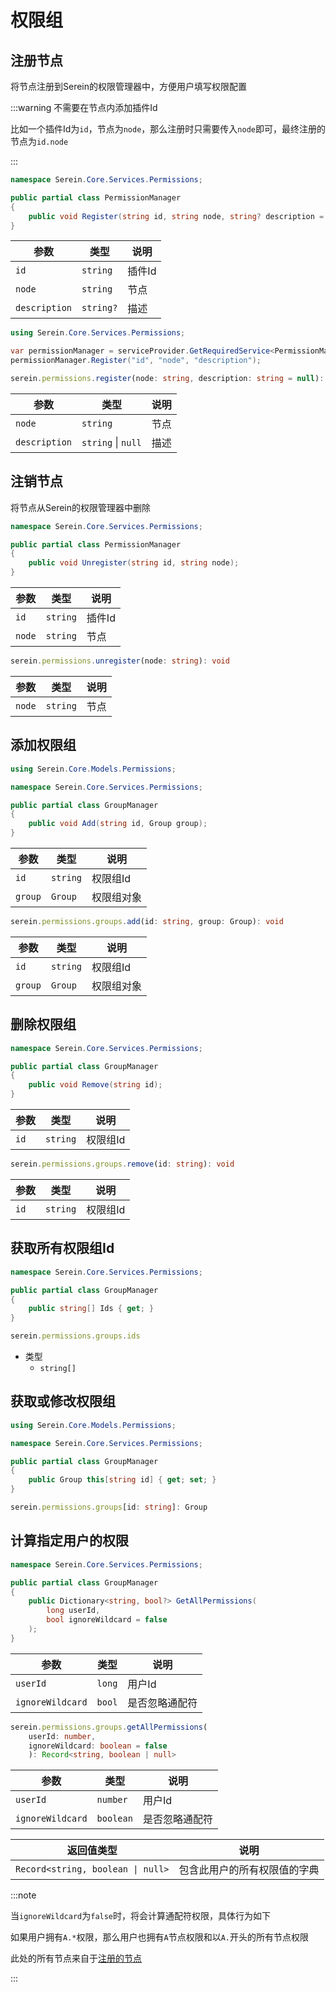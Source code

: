 # 权限组


## 注册节点

将节点注册到Serein的权限管理器中，方便用户填写权限配置

:::warning 不需要在节点内添加插件Id

比如一个插件Id为`id`，节点为`node`，那么注册时只需要传入`node`即可，最终注册的节点为`id.node`

:::

<Tabs groupId="lang">

<TabItem value="cs" label="C#" >

```cs
namespace Serein.Core.Services.Permissions;

public partial class PermissionManager
{
    public void Register(string id, string node, string? description = null);
}
```

| 参数          | 类型      | 说明   |
| ------------- | --------- | ------ |
| `id`          | `string`  | 插件Id |
| `node`        | `string`  | 节点   |
| `description` | `string?` | 描述   |

```cs title="示例"
using Serein.Core.Services.Permissions;

var permissionManager = serviceProvider.GetRequiredService<PermissionManager>();
permissionManager.Register("id", "node", "description");
```

</TabItem>

<TabItem value="js" label="JavaScript" >

```ts
serein.permissions.register(node: string, description: string = null): void
```

| 参数          | 类型               | 说明 |
| ------------- | ------------------ | ---- |
| `node`        | `string`           | 节点 |
| `description` | `string` \| `null` | 描述 |

</TabItem>
</Tabs>

## 注销节点

将节点从Serein的权限管理器中删除

<Tabs groupId="lang">

<TabItem value="cs" label="C#" >

```cs
namespace Serein.Core.Services.Permissions;

public partial class PermissionManager
{
    public void Unregister(string id, string node);
}
```


| 参数   | 类型      | 说明   |
| -------| --------- | ------ |
| `id`   | `string`  | 插件Id |
| `node` | `string`  | 节点   |

</TabItem>

<TabItem value="js" label="JavaScript" >

```ts
serein.permissions.unregister(node: string): void
```

| 参数    | 类型     | 说明 |
| ------ | -------- | ---- |
| `node` | `string` | 节点 |

</TabItem>
</Tabs>

## 添加权限组

<Tabs groupId="lang">

<TabItem value="cs" label="C#" >

```cs
using Serein.Core.Models.Permissions;

namespace Serein.Core.Services.Permissions;

public partial class GroupManager
{
    public void Add(string id, Group group);
}
```

| 参数   | 类型      | 说明   |
| -------| --------- | ------ |
| `id`   | `string`  | 权限组Id |
| `group` | `Group`  | 权限组对象   |

</TabItem>

<TabItem value="js" label="JavaScript" >

```ts
serein.permissions.groups.add(id: string, group: Group): void
```

| 参数   | 类型      | 说明   |
| -------| --------- | ------ |
| `id`   | `string`  | 权限组Id |
| `group` | `Group`  | 权限组对象   |

</TabItem>
</Tabs>

## 删除权限组

<Tabs groupId="lang">

<TabItem value="cs" label="C#" >

```cs
namespace Serein.Core.Services.Permissions;

public partial class GroupManager
{
    public void Remove(string id);
}
```

| 参数   | 类型      | 说明   |
| -------| --------- | ------ |
| `id`   | `string`  | 权限组Id |

</TabItem>

<TabItem value="js" label="JavaScript" >

```ts
serein.permissions.groups.remove(id: string): void
```

| 参数    | 类型     | 说明 |
| ------ | -------- | ---- |
| `id`   | `string`  | 权限组Id |

</TabItem>
</Tabs>

## 获取所有权限组Id

<Tabs groupId="lang">

<TabItem value="cs" label="C#" >

```cs
namespace Serein.Core.Services.Permissions;

public partial class GroupManager
{
    public string[] Ids { get; }
}
```

</TabItem>

<TabItem value="js" label="JavaScript" >

```ts
serein.permissions.groups.ids
```

- 类型
  - `string[]`

</TabItem>
</Tabs>

## 获取或修改权限组

<Tabs groupId="lang">

<TabItem value="cs" label="C#" >

```cs
using Serein.Core.Models.Permissions;

namespace Serein.Core.Services.Permissions;

public partial class GroupManager
{
    public Group this[string id] { get; set; }
}
```

</TabItem>

<TabItem value="js" label="JavaScript" >

```ts
serein.permissions.groups[id: string]: Group
```

</TabItem>
</Tabs>

## 计算指定用户的权限

<Tabs groupId="lang">

<TabItem value="cs" label="C#" >

```cs
namespace Serein.Core.Services.Permissions;

public partial class GroupManager
{
    public Dictionary<string, bool?> GetAllPermissions(
        long userId, 
        bool ignoreWildcard = false
    );
}
```

| 参数     | 类型     | 说明 |
| ------   | -------- | ---- |
| `userId` | `long` | 用户Id |
|`ignoreWildcard`|`bool`|是否忽略通配符|

</TabItem>

<TabItem value="js" label="JavaScript" >

```ts
serein.permissions.groups.getAllPermissions(
    userId: number,
    ignoreWildcard: boolean = false
    ): Record<string, boolean | null>
```

| 参数     | 类型     | 说明 |
| ------   | -------- | ---- |
| `userId` | `number` | 用户Id |
|`ignoreWildcard`|`boolean`|是否忽略通配符|

| 返回值类型 | 说明                                           |
| ---------- | ---------------------------------------------- |
| `Record<string, boolean \| null>`  | 包含此用户的所有权限值的字典 |

</TabItem>
</Tabs>

:::note

当`ignoreWildcard`为`false`时，将会计算通配符权限，具体行为如下

如果用户拥有`A.*`权限，那么用户也拥有`A`节点权限和以`A.`开头的所有节点权限

此处的所有节点来自于[注册的节点](#注册节点)

:::
